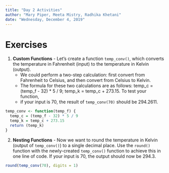 ```yaml
---
title: "Day 2 Activities"
author: "Mary Piper, Meeta Mistry, Radhika Khetani"
date: "Wednesday, December 4, 2019"
---
```


# Exercises

1. **Custom Functions** - Let's create a function `temp_conv()`, which converts the temperature in Fahrenheit (input) to the temperature in Kelvin (output). 
    * We could perform a two-step calculation: first convert from Fahrenheit to Celsius, and then convert from Celsius to Kelvin. 
    * The formula for these two calculations are as follows: temp_c = (temp_f - 32) * 5 / 9; temp_k = temp_c + 273.15. To test your function, 
    * if your input is 70, the result of `temp_conv(70)` should be 294.2611.
    
```r
temp_conv <- function(temp_f) {
  temp_c = (temp_f - 32) * 5 / 9
  temp_k = temp_c + 273.15
  return (temp_k)
}
```

2. **Nesting Functions** - Now we want to round the temperature in Kelvin (output of `temp_conv()`) to a single decimal place. Use the `round()` function with the newly-created  `temp_conv()` function to achieve this in one line of code. If your input is 70, the output should now be 294.3.

```r
round(temp_conv(70), digits = 1)
```
